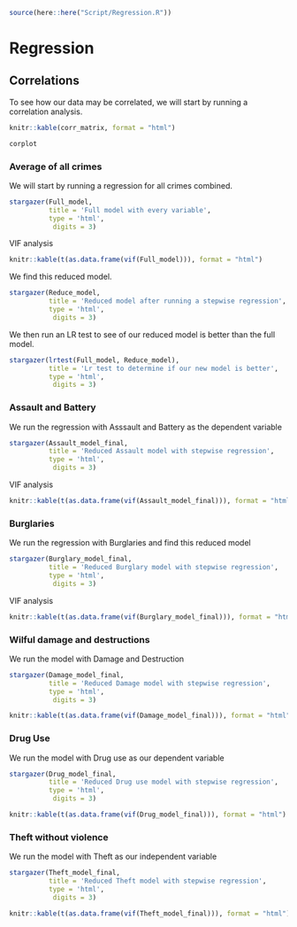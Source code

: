 
```r
source(here::here("Script/Regression.R"))
```

# Regression

## Correlations

To see how our data may be correlated, we will start by running a correlation analysis.

```r
knitr::kable(corr_matrix, format = "html")
```

```r
corplot
```

### Average of all crimes

We will start by running a regression for all crimes combined. 
```r
stargazer(Full_model,
          title = 'Full model with every variable',
          type = 'html',
           digits = 3)
```

VIF analysis
```r
knitr::kable(t(as.data.frame(vif(Full_model))), format = "html")
```


We find this reduced model.

```r
stargazer(Reduce_model,
          title = 'Reduced model after running a stepwise regression',
          type = 'html',
           digits = 3)
```

We then run an LR test to see of our reduced model is better than the full model.
```r
stargazer(lrtest(Full_model, Reduce_model),
          title = 'Lr test to determine if our new model is better',
          type = 'html',
           digits = 3)
```
### Assault and Battery

We run the regression with Asssault and Battery as the dependent variable
```r
stargazer(Assault_model_final,
          title = 'Reduced Assault model with stepwise regression',
          type = 'html',
           digits = 3)
```

VIF analysis
```r
knitr::kable(t(as.data.frame(vif(Assault_model_final))), format = "html")
```

### Burglaries

We run the regression with Burglaries and find this reduced model
```r
stargazer(Burglary_model_final,
          title = 'Reduced Burglary model with stepwise regression',
          type = 'html',
           digits = 3)
```

VIF analysis
```r
knitr::kable(t(as.data.frame(vif(Burglary_model_final))), format = "html")
```

### Wilful damage and destructions

We run the model with Damage and Destruction
```r
stargazer(Damage_model_final,
          title = 'Reduced Damage model with stepwise regression',
          type = 'html',
           digits = 3)
```

```r
knitr::kable(t(as.data.frame(vif(Damage_model_final))), format = "html")
```

### Drug Use

We run the model with Drug use as our dependent variable
```r
stargazer(Drug_model_final,
          title = 'Reduced Drug use model with stepwise regression',
          type = 'html',
           digits = 3)
```

```r
knitr::kable(t(as.data.frame(vif(Drug_model_final))), format = "html")
```


### Theft without violence

We run the model with Theft as our independent variable
```r
stargazer(Theft_model_final,
          title = 'Reduced Theft model with stepwise regression',
          type = 'html',
           digits = 3)
```

```r
knitr::kable(t(as.data.frame(vif(Theft_model_final))), format = "html")
```

